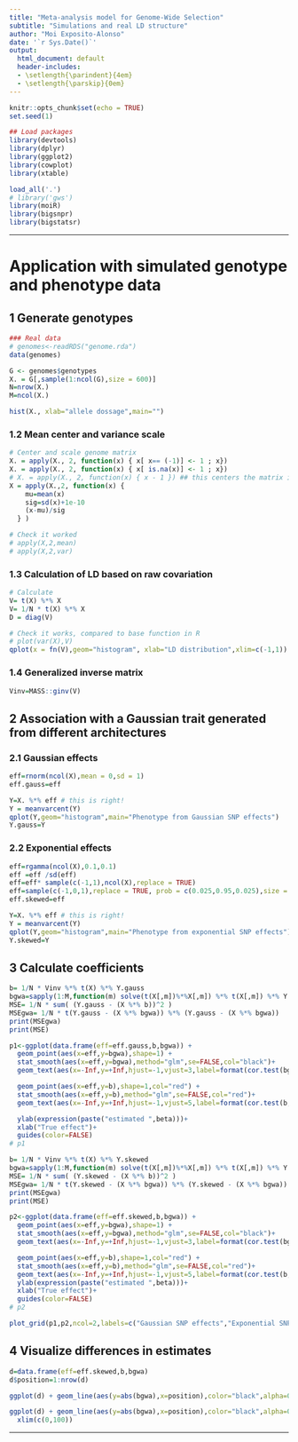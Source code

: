 ```yaml
---
title: "Meta-analysis model for Genome-Wide Selection"
subtitle: "Simulations and real LD structure"
author: "Moi Exposito-Alonso"
date: '`r Sys.Date()`'
output:
  html_document: default
  header-includes:
  - \setlength{\parindent}{4em}
  - \setlength{\parskip}{0em}
---
```


```r
knitr::opts_chunk$set(echo = TRUE)
set.seed(1)
```


```r
## Load packages
library(devtools)
library(dplyr)
library(ggplot2)
library(cowplot)
library(xtable)

load_all('.')
# library('gws')
library(moiR)
library(bigsnpr)
library(bigstatsr)

```

*****
# Application with simulated genotype and phenotype data

## 1 Generate genotypes 
```r
### Real data
# genomes<-readRDS("genome.rda")
data(genomes)

G <- genomes$genotypes
X. = G[,sample(1:ncol(G),size = 600)]
N=nrow(X.)
M=ncol(X.)

```


```r
hist(X., xlab="allele dossage",main="")
```

### 1.2 Mean center and variance scale
```r
# Center and scale genome matrix
X. = apply(X., 2, function(x) { x[ x== (-1)] <- 1 ; x})
X. = apply(X., 2, function(x) { x[ is.na(x)] <- 1 ; x})
# X. = apply(X., 2, function(x) { x - 1 }) ## this centers the matrix in 0
X = apply(X.,2, function(x) {
    mu=mean(x)
    sig=sd(x)+1e-10
    (x-mu)/sig
  } )

# Check it worked
# apply(X,2,mean)
# apply(X,2,var)
```

### 1.3 Calculation of LD based on raw covariation
```r
# Calculate
V= t(X) %*% X
V= 1/N * t(X) %*% X
D = diag(V)

# Check it works, compared to base function in R
# plot(var(X),V)
qplot(x = fn(V),geom="histogram", xlab="LD distribution",xlim=c(-1,1))

```

### 1.4 Generalized inverse matrix
```r
Vinv=MASS::ginv(V)

```

## 2 Association with a Gaussian trait generated from different architectures
### 2.1 Gaussian effects
```r
eff=rnorm(ncol(X),mean = 0,sd = 1)
eff.gauss=eff

Y=X. %*% eff # this is right!
Y = meanvarcent(Y)
qplot(Y,geom="histogram",main="Phenotype from Gaussian SNP effects")
Y.gauss=Y
```

### 2.2 Exponential effects
```r
eff=rgamma(ncol(X),0.1,0.1)
eff =eff /sd(eff)
eff=eff* sample(c(-1,1),ncol(X),replace = TRUE)
eff=sample(c(-1,0,1),replace = TRUE, prob = c(0.025,0.95,0.025),size = ncol(X))
eff.skewed=eff

Y=X. %*% eff # this is right!
Y = meanvarcent(Y)
qplot(Y,geom="histogram",main="Phenotype from exponential SNP effects")
Y.skewed=Y
```

## 3 Calculate coefficients
```r
b= 1/N * Vinv %*% t(X) %*% Y.gauss 
bgwa=sapply(1:M,function(m) solve(t(X[,m])%*%X[,m]) %*% t(X[,m]) %*% Y.gauss)
MSE= 1/N * sum( (Y.gauss - (X %*% b))^2 )
MSEgwa= 1/N * t(Y.gauss - (X %*% bgwa)) %*% (Y.gauss - (X %*% bgwa))
print(MSEgwa)
print(MSE)

p1<-ggplot(data.frame(eff=eff.gauss,b,bgwa)) +
  geom_point(aes(x=eff,y=bgwa),shape=1) +
  stat_smooth(aes(x=eff,y=bgwa),method="glm",se=FALSE,col="black")+
  geom_text(aes(x=-Inf,y=+Inf,hjust=-1,vjust=3,label=format(cor.test(bgwa,eff)$estimate,digits=3)))+

  geom_point(aes(x=eff,y=b),shape=1,col="red") +
  stat_smooth(aes(x=eff,y=b),method="glm",se=FALSE,col="red")+
  geom_text(aes(x=-Inf,y=+Inf,hjust=-1,vjust=5,label=format(cor.test(b,eff)$estimate,digits=3),color="red"))+

  ylab(expression(paste("estimated ",beta)))+
  xlab("True effect")+
  guides(color=FALSE)
# p1

b= 1/N * Vinv %*% t(X) %*% Y.skewed
bgwa=sapply(1:M,function(m) solve(t(X[,m])%*%X[,m]) %*% t(X[,m]) %*% Y.skewed)
MSE= 1/N * sum( (Y.skewed - (X %*% b))^2 )
MSEgwa= 1/N * t(Y.skewed - (X %*% bgwa)) %*% (Y.skewed - (X %*% bgwa))
print(MSEgwa)
print(MSE)

p2<-ggplot(data.frame(eff=eff.skewed,b,bgwa)) +
  geom_point(aes(x=eff,y=bgwa),shape=1) +
  stat_smooth(aes(x=eff,y=bgwa),method="glm",se=FALSE,col="black")+
  geom_text(aes(x=-Inf,y=+Inf,hjust=-1,vjust=3,label=format(cor.test(bgwa,eff)$estimate,digits=3)))+

  geom_point(aes(x=eff,y=b),shape=1,col="red") +
  stat_smooth(aes(x=eff,y=b),method="glm",se=FALSE,col="red")+
  geom_text(aes(x=-Inf,y=+Inf,hjust=-1,vjust=5,label=format(cor.test(b,eff)$estimate,digits=3),color="red"))+
  ylab(expression(paste("estimated ",beta)))+
  xlab("True effect")+
  guides(color=FALSE)
# p2

plot_grid(p1,p2,ncol=2,labels=c("Gaussian SNP effects","Exponential SNP effects"))

```

## 4 Visualize differences in \beta estimates

```r

d=data.frame(eff=eff.skewed,b,bgwa)
d$position=1:nrow(d)

ggplot(d) + geom_line(aes(y=abs(bgwa),x=position),color="black",alpha=0.5) + geom_line(aes(y=abs(b),x=position),color="red",alpha=0.5) +  ylab(expression(paste("Absolute ",beta)))

ggplot(d) + geom_line(aes(y=abs(bgwa),x=position),color="black",alpha=0.5) + geom_line(aes(y=abs(b),x=position),color="red",alpha=0.5) +  ylab(expression(paste("Absolute ",beta))) +
  xlim(c(0,100))

```

*****

